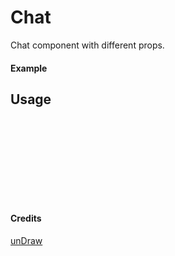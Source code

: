 
<Meta of={Chat} title="unDraw/Chat" />

# Chat

Chat component with different props.

#### Example

<Canvas of={Chat.Primary} />

## Usage

```ts
import { Chat } from "yadl-ui";

const Example = () => {
  return (
      <Chat />
  );
};

export default Example;
```

#### Credits
[unDraw](https://undraw.co/illustrations)
